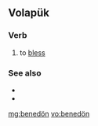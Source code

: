 ==Volapük==

===Verb===
{{infl|vo|verb}}

# to [[bless]]

===See also===
* {{l|vo|leloboyn}}
* {{l|vo|lelobön}}

[[mg:benedön]]
[[vo:benedön]]